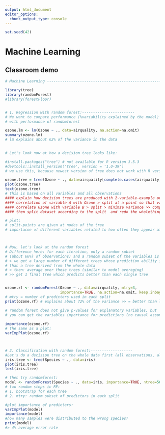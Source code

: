 ```yaml
---
output: html_document
editor_options: 
  chunk_output_type: console
---
```


```r
set.seed(42)
```

# Machine Learning

## Classroom demo

```r
# Machine Learning --------------------------------------------------------

library(tree)
library(randomForest)
#library(forestFloor)


# 1. Regression with random forest:------------------------
# We want to compare performance (%variability explained by the model) of lm 
# with performance of randomforest

ozone.lm <- lm(Ozone ~ ., data=airquality, na.action=na.omit)
summary(ozone.lm)
# lm explains about 62% of the variance in the data

 
# Let's look now at how a decision tree looks like:

#install.packages("tree") # not available for R version 3.5.3
#devtools::install_version('tree', version = '1.0-39')
# we use this, because newest version of tree does not work with R version

ozone.tree = tree(Ozone ~ ., data=airquality[complete.cases(airquality),])
plot(ozone.tree)
text(ozone.tree)
# this is based on all variables and all observations
#### explain how decision trees are produced with 2-variable-example on the blackboard:
#### correlation of variable A with Ozone > split at a point so that variance left and right of the split is minimized, remember outcome 
#### correlate Ozone with variable B > split > minimze variance >> compare this with performance of variable A >> if A removes more variability, choose splitof A for first node
#### then split dataset according to the split  and redo the wholethingfor the two groups that wer generated >>> leads to 1 decision tree for the dataset

# plot:
# split-points are given at nodes of the tree
# importacne of different variables related to how often they appear at these nodes



# Now, let's look at the random forest
# Difference here: for each iteration, only a random subset 
# (about 66%) of observations) and a random subset of the variables is used
# > we get a large number of different trees whose prediction ability is worse 
# than a tree derived from the whole data
# > then: average over these trees (similar to model averaging)
# >> get 1 final tree which predicts better than each single tree 


ozone.rf <- randomForest(Ozone ~ ., data=airquality, mtry=3,
                         importance=TRUE, na.action=na.omit, keep.inbag=T)
# mtry = number of predictors used in each split
print(ozone.rf) # explains about 72% of the variance >> = better than lm!

# random forest does not give p-values for explanatory variables, but 
# you can get the variables importance for predictions (no causal assumptions here!):
 
importance(ozone.rf)
# the same as a plot:
varImpPlot(ozone.rf)



# 2. Classification with random forest:-------------------
#Let's do a decision tree on the whole data first (all observations, all predictors):
iris.tree <- tree(Species ~ ., data=iris)
plot(iris.tree)
text(iris.tree)

# then try randomforest:
model <- randomForest(Species ~ ., data=iris, importance=TRUE, ntree=500, mtry = 2, do.trace=100,  keep.inbag=T)
# two random steps in RF:
# 1. bootstrap for each tree
# 2. mtry: random subset of predictors in each split

#plot importance of predictors:
varImpPlot(model)
importance(model)
#how many samples were distributed to the wrong species?
print(model)
#> 4% average error rate

```

